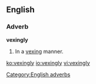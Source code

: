 ==English==

===Adverb===
'''vexingly'''

# In a [[vexing]] manner.

[[Category:English adverbs]]

[[ko:vexingly]]
[[io:vexingly]]
[[vi:vexingly]]
